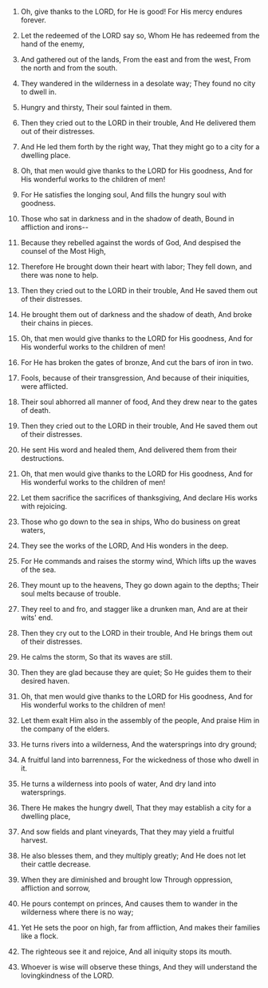 
1. Oh, give thanks to the LORD, for He is good! For His mercy endures forever.

2. Let the redeemed of the LORD say so, Whom He has redeemed from the hand of the enemy,

3. And gathered out of the lands, From the east and from the west, From the north and from the south.

4. They wandered in the wilderness in a desolate way; They found no city to dwell in.

5. Hungry and thirsty, Their soul fainted in them.

6. Then they cried out to the LORD in their trouble, And He delivered them out of their distresses.

7. And He led them forth by the right way, That they might go to a city for a dwelling place.

8. Oh, that men would give thanks to the LORD for His goodness, And for His wonderful works to the children of men!

9. For He satisfies the longing soul, And fills the hungry soul with goodness.

10. Those who sat in darkness and in the shadow of death, Bound in affliction and irons--

11. Because they rebelled against the words of God, And despised the counsel of the Most High,

12. Therefore He brought down their heart with labor; They fell down, and there was none to help.

13. Then they cried out to the LORD in their trouble, And He saved them out of their distresses.

14. He brought them out of darkness and the shadow of death, And broke their chains in pieces.

15. Oh, that men would give thanks to the LORD for His goodness, And for His wonderful works to the children of men!

16. For He has broken the gates of bronze, And cut the bars of iron in two.

17. Fools, because of their transgression, And because of their iniquities, were afflicted.

18. Their soul abhorred all manner of food, And they drew near to the gates of death.

19. Then they cried out to the LORD in their trouble, And He saved them out of their distresses.

20. He sent His word and healed them, And delivered them from their destructions.

21. Oh, that men would give thanks to the LORD for His goodness, And for His wonderful works to the children of men!

22. Let them sacrifice the sacrifices of thanksgiving, And declare His works with rejoicing.

23. Those who go down to the sea in ships, Who do business on great waters,

24. They see the works of the LORD, And His wonders in the deep.

25. For He commands and raises the stormy wind, Which lifts up the waves of the sea.

26. They mount up to the heavens, They go down again to the depths; Their soul melts because of trouble.

27. They reel to and fro, and stagger like a drunken man, And are at their wits' end.

28. Then they cry out to the LORD in their trouble, And He brings them out of their distresses.

29. He calms the storm, So that its waves are still.

30. Then they are glad because they are quiet; So He guides them to their desired haven.

31. Oh, that men would give thanks to the LORD for His goodness, And for His wonderful works to the children of men!

32. Let them exalt Him also in the assembly of the people, And praise Him in the company of the elders.

33. He turns rivers into a wilderness, And the watersprings into dry ground;

34. A fruitful land into barrenness, For the wickedness of those who dwell in it.

35. He turns a wilderness into pools of water, And dry land into watersprings.

36. There He makes the hungry dwell, That they may establish a city for a dwelling place,

37. And sow fields and plant vineyards, That they may yield a fruitful harvest.

38. He also blesses them, and they multiply greatly; And He does not let their cattle decrease.

39. When they are diminished and brought low Through oppression, affliction and sorrow,

40. He pours contempt on princes, And causes them to wander in the wilderness where there is no way;

41. Yet He sets the poor on high, far from affliction, And makes their families like a flock.

42. The righteous see it and rejoice, And all iniquity stops its mouth.

43. Whoever is wise will observe these things, And they will understand the lovingkindness of the LORD.


